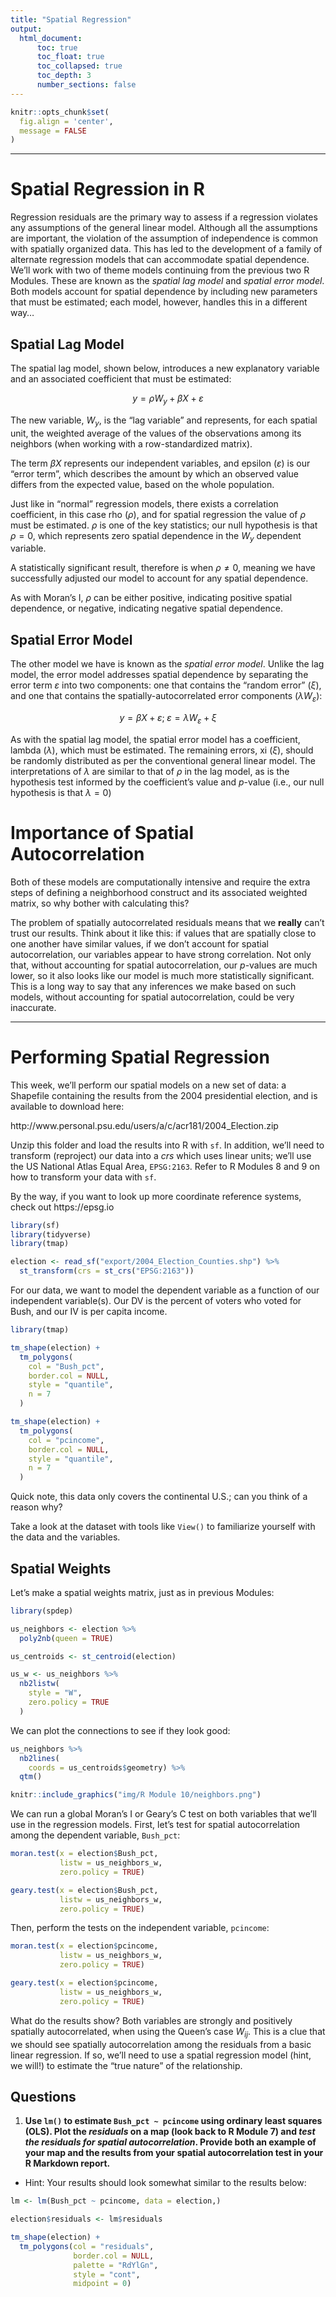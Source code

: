 ```yaml
---
title: "Spatial Regression"
output:
  html_document:
      toc: true
      toc_float: true
      toc_collapsed: true
      toc_depth: 3
      number_sections: false
---
```


```r
knitr::opts_chunk$set(
  fig.align = 'center',
  message = FALSE
)
```


***

# Spatial Regression in R

Regression residuals are the primary way to assess if a regression violates any assumptions of the general linear model. Although all the assumptions are important, the violation of the assumption of independence is common with spatially organized data. This has led to the development of a family of alternate regression models that can accommodate spatial dependence. We'll work with two of theme models continuing from the previous two R Modules. These are known as the *spatial lag model* and *spatial error model*. Both models account for spatial dependence by including new parameters that must be estimated; each model, however, handles this in a different way...

## Spatial Lag Model

The spatial lag model, shown below, introduces a new explanatory variable and an associated coefficient that must be estimated:

$$ y = \rho W_y + \beta X + \varepsilon$$

The new variable, $W_y$, is the "lag variable" and represents, for each spatial unit, the weighted average of the values of the observations among its neighbors (when working with a row-standardized matrix). 

The term $\beta X$ represents our independent variables, and epsilon ($\varepsilon$) is our "error term", which describes the amount by which an observed value differs from the expected value, based on the whole population.

Just like in "normal" regression models, there exists a correlation coefficient, in this case rho ($\rho$), and for spatial regression the value of $\rho$ must be estimated. $\rho$ is one of the key statistics; our null hypothesis is that $\rho = 0$, which represents zero spatial dependence in the $W_y$ dependent variable.

A statistically significant result, therefore is when $\rho \neq 0$, meaning we have successfully adjusted our model to account for any spatial dependence. 

As with Moran's I, $\rho$ can be either positive, indicating positive spatial dependence, or negative, indicating negative spatial dependence. 


## Spatial Error Model


The other model we have is known as the *spatial error model*. Unlike the lag model, the error model addresses spatial dependence by separating the error term $\varepsilon$ into two components: one that contains the "random error" ($\xi$), and one that contains the spatially-autocorrelated error components ($\lambda W_\varepsilon$):

$$y = \beta X + \varepsilon; \;\varepsilon = \lambda W_\varepsilon + \xi$$

As with the spatial lag model, the spatial error model has a coefficient, lambda ($\lambda$), which must be estimated. The remaining errors, xi ($\xi$), should be randomly distributed as per the conventional general linear model. The interpretations of $\lambda$ are similar to that of $\rho$ in the lag model, as is the hypothesis test informed by the coefficient's value and $p$-value (i.e., our null hypothesis is that $\lambda = 0$)



# Importance of Spatial Autocorrelation

Both of these models are computationally intensive and require the extra steps of defining a neighborhood construct and its associated weighted matrix, so why bother with calculating this?

The problem of spatially autocorrelated residuals means that we **really** can't trust our results. Think about it like this: if values that are spatially close to one another have similar values, if we don't account for spatial autocorrelation, our variables appear to have strong correlation. Not only that, without accounting for spatial autocorrelation, our $p$-values are much lower, so it  also looks like our model is much more statistically significant. This is a long way to say that any inferences we make based on such models, without accounting for spatial autocorrelation, could be very inaccurate.

***

# Performing Spatial Regression

This week, we'll perform our spatial models on a new set of data: a Shapefile containing the results from the 2004 presidential election, and is available to download here:

http://www.personal.psu.edu/users/a/c/acr181/2004_Election.zip

Unzip this folder and load the results into R with `sf`. In addition, we'll need to transform (reproject) our data into a *crs* which uses linear units; we'll use the US National Atlas Equal Area, `EPSG:2163`. Refer to R Modules 8 and 9 on how to transform your data with `sf`.

By the way, if you want to look up more coordinate reference systems, check out https://epsg.io

```r
library(sf)
library(tidyverse)
library(tmap)

election <- read_sf("export/2004_Election_Counties.shp") %>% 
  st_transform(crs = st_crs("EPSG:2163"))
```

For our data, we want to model the dependent variable as a function of our independent variable(s). Our DV is the percent of voters who voted for Bush, and our IV is per capita income. 

```r
library(tmap)

tm_shape(election) + 
  tm_polygons(
    col = "Bush_pct",
    border.col = NULL,
    style = "quantile",
    n = 7
  )

```

```r
tm_shape(election) + 
  tm_polygons(
    col = "pcincome",
    border.col = NULL,
    style = "quantile",
    n = 7
  )
```


Quick note, this data only covers the continental U.S.; can you think of a reason why?

Take a look at the dataset with tools like `View()` to familiarize yourself with the data and the variables.

## Spatial Weights

Let's make a spatial weights matrix, just as in previous Modules:

```r
library(spdep)

us_neighbors <- election %>% 
  poly2nb(queen = TRUE)

us_centroids <- st_centroid(election)

us_w <- us_neighbors %>% 
  nb2listw(
    style = "W",
    zero.policy = TRUE
  )
```

We can plot the connections to see if they look good:

<!-- Not actually plotting it in-document; it just takes a long time :) -->

```r
us_neighbors %>%
  nb2lines(
    coords = us_centroids$geometry) %>% 
  qtm()
```

```r
knitr::include_graphics("img/R Module 10/neighbors.png")
```

We can run a global Moran's I or Geary's C test on both variables that we'll use in the regression models. First, let's test for spatial autocorrelation among the dependent variable, `Bush_pct`:

```r
moran.test(x = election$Bush_pct,
           listw = us_neighbors_w,
           zero.policy = TRUE)

geary.test(x = election$Bush_pct,
           listw = us_neighbors_w,
           zero.policy = TRUE)
```

Then, perform the tests on the independent variable, `pcincome`:

```r
moran.test(x = election$pcincome,
           listw = us_neighbors_w,
           zero.policy = TRUE)

geary.test(x = election$pcincome,
           listw = us_neighbors_w,
           zero.policy = TRUE)
```

What do the results show? Both variables are strongly and positively spatially autocorrelated, when using the Queen's case $W_{ij}$. This is a clue that we should see spatially autocorrelation among the residuals from a basic linear regression. If so, we'll need to use a spatial regression model (hint, we will!) to estimate the "true nature" of the relationship. 

## Questions

1. **Use `lm()` to estimate `Bush_pct ~ pcincome` using ordinary least squares (OLS). Plot the *residuals* on a map (look back to R Module 7) and *test the residuals for spatial autocorrelation*. Provide both an example of your map and the results from your spatial autocorrelation test in your R Markdown report.** 
  - Hint: Your results should look somewhat similar to the results below:
  
```r
lm <- lm(Bush_pct ~ pcincome, data = election,)

election$residuals <- lm$residuals

tm_shape(election) + 
  tm_polygons(col = "residuals",
              border.col = NULL,
              palette = "RdYlGn",
              style = "cont",
              midpoint = 0)
```
  
  
